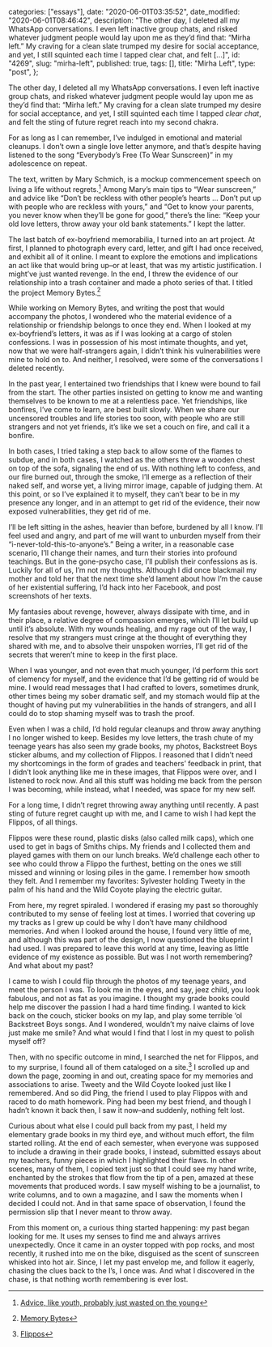 
  categories: ["essays"],
  date: "2020-06-01T03:35:52",
  date_modified: "2020-06-01T08:46:42",
  description:
    "The other day, I deleted all my WhatsApp conversations. I even left inactive group chats, and risked whatever judgment people would lay upon me as they’d find that: “Mirha left.” My craving for a clean slate trumped my desire for social acceptance, and yet, I still squinted each time I tapped clear chat, and felt […]",
  id: "4269",
  slug: "mirha-left",
  published: true,
  tags: [],
  title: "Mirha Left",
  type: "post",
};


The other day, I deleted all my WhatsApp conversations. I even left inactive group chats, and risked whatever judgment people would lay upon me as they’d find that: “Mirha left.” My craving for a clean slate trumped my desire for social acceptance, and yet, I still squinted each time I tapped _clear chat_, and felt the sting of future regret reach into my second chakra.

For as long as I can remember, I’ve indulged in emotional and material cleanups. I don’t own a single love letter anymore, and that’s despite having listened to the song “Everybody’s Free (To Wear Sunscreen)” in my adolescence on repeat.

The text, written by Mary Schmich, is a mockup commencement speech on living a life without regrets.[^1] Among Mary’s main tips to “Wear sunscreen,” and advice like “Don’t be reckless with other people’s hearts … Don’t put up with people who are reckless with yours,” and “Get to know your parents, you never know when they’ll be gone for good,” there’s the line: “Keep your old love letters, throw away your old bank statements.” I kept the latter.

The last batch of ex-boyfriend memorabilia, I turned into an art project. At first, I planned to photograph every card, letter, and gift I had once received, and exhibit all of it online. I meant to explore the emotions and implications an act like that would bring up–or at least, that was my artistic justification. I might’ve just wanted revenge. In the end, I threw the evidence of our relationship into a trash container and made a photo series of that. I titled the project Memory Bytes.[^2]

While working on Memory Bytes, and writing the post that would accompany the photos, I wondered who the material evidence of a relationship or friendship belongs to once they end. When I looked at my ex-boyfriend’s letters, it was as if I was looking at a cargo of stolen confessions. I was in possession of his most intimate thoughts, and yet, now that we were half-strangers again, I didn’t think his vulnerabilities were mine to hold on to. And neither, I resolved, were some of the conversations I deleted recently.

In the past year, I entertained two friendships that I knew were bound to fail from the start. The other parties insisted on getting to know me and wanting themselves to be known to me at a relentless pace. Yet friendships, like bonfires, I’ve come to learn, are best built slowly. When we share our uncensored troubles and life stories too soon, with people who are still strangers and not yet friends, it’s like we set a couch on fire, and call it a bonfire.

In both cases, I tried taking a step back to allow some of the flames to subdue, and in both cases, I watched as the others threw a wooden chest on top of the sofa, signaling the end of us. With nothing left to confess, and our fire burned out, through the smoke, I’ll emerge as a reflection of their naked self, and worse yet, a living mirror image, capable of judging them. At this point, or so I’ve explained it to myself, they can’t bear to be in my presence any longer, and in an attempt to get rid of the evidence, their now exposed vulnerabilities, they get rid of me.

I’ll be left sitting in the ashes, heavier than before, burdened by all I know. I’ll feel used and angry, and part of me will want to unburden myself from their “i-never-told-this-to-anyone’s.” Being a writer, in a reasonable case scenario, I’ll change their names, and turn their stories into profound teachings. But in the gone-psycho case, I’ll publish their confessions as is. Luckily for all of us, I’m not my thoughts. Although I did once blackmail my mother and told her that the next time she’d lament about how I’m the cause of her existential suffering, I’d hack into her Facebook, and post screenshots of her texts.

My fantasies about revenge, however, always dissipate with time, and in their place, a relative degree of compassion emerges, which I’ll let build up until it’s absolute. With my wounds healing, and my rage out of the way, I resolve that my strangers must cringe at the thought of everything they shared with me, and to absolve their unspoken worries, I’ll get rid of the secrets that weren’t mine to keep in the first place.

When I was younger, and not even that much younger, I’d perform this sort of clemency for myself, and the evidence that I’d be getting rid of would be mine. I would read messages that I had crafted to lovers, sometimes drunk, other times being my sober dramatic self, and my stomach would flip at the thought of having put my vulnerabilities in the hands of strangers, and all I could do to stop shaming myself was to trash the proof.

Even when I was a child, I’d hold regular cleanups and throw away anything I no longer wished to keep. Besides my love letters, the trash chute of my teenage years has also seen my grade books, my photos, Backstreet Boys sticker albums, and my collection of Flippos. I reasoned that I didn’t need my shortcomings in the form of grades and teachers’ feedback in print, that I didn’t look anything like me in these images, that Flippos were over, and I listened to rock now. And all this stuff was holding me back from the person I was becoming, while instead, what I needed, was space for my new self.

For a long time, I didn’t regret throwing away anything until recently. A past sting of future regret caught up with me, and I came to wish I had kept the Flippos, of all things.

Flippos were these round, plastic disks (also called milk caps), which one used to get in bags of Smiths chips. My friends and I collected them and played games with them on our lunch breaks. We’d challenge each other to see who could throw a Flippo the furthest, betting on the ones we still missed and winning or losing piles in the game. I remember how smooth they felt. And I remember my favorites: Sylvester holding Tweety in the palm of his hand and the Wild Coyote playing the electric guitar.

From here, my regret spiraled. I wondered if erasing my past so thoroughly contributed to my sense of feeling lost at times. I worried that covering up my tracks as I grew up could be why I don’t have many childhood memories. And when I looked around the house, I found very little of me, and although this was part of the design, I now questioned the blueprint I had used. I was prepared to leave this world at any time, leaving as little evidence of my existence as possible. But was I not worth remembering? And what about my past?

I came to wish I could flip through the photos of my teenage years, and meet the person I was. To look me in the eyes, and say, jeez child, you look fabulous, and not as fat as you imagine. I thought my grade books could help me discover the passion I had a hard time finding. I wanted to kick back on the couch, sticker books on my lap, and play some terrible ‘ol Backstreet Boys songs. And I wondered, wouldn’t my naive claims of love just make me smile? And what would I find that I lost in my quest to polish myself off?

Then, with no specific outcome in mind, I searched the net for Flippos, and to my surprise, I found all of them cataloged on a site.[^3] I scrolled up and down the page, zooming in and out, creating space for my memories and associations to arise. Tweety and the Wild Coyote looked just like I remembered. And so did Ping, the friend I used to play Flippos with and raced to do math homework. Ping had been my best friend, and though I hadn’t known it back then, I saw it now–and suddenly, nothing felt lost.

Curious about what else I could pull back from my past, I held my elementary grade books in my third eye, and without much effort, the film started rolling. At the end of each semester, when everyone was supposed to include a drawing in their grade books, I instead, submitted essays about my teachers, funny pieces in which I highlighted their flaws. In other scenes, many of them, I copied text just so that I could see my hand write, enchanted by the strokes that flow from the tip of a pen, amazed at these movements that produced words. I saw myself wishing to be a journalist, to write columns, and to own a magazine, and I saw the moments when I decided I could not. And in that same space of observation, I found the permission slip that I never meant to throw away.

From this moment on, a curious thing started happening: my past began looking for me. It uses my senses to find me and always arrives unexpectedly. Once it came in an oyster topped with pop rocks, and most recently, it rushed into me on the bike, disguised as the scent of sunscreen whisked into hot air. Since, I let my past envelop me, and follow it eagerly, chasing the clues back to the I’s, I once was. And what I discovered in the chase, is that nothing worth remembering is ever lost.

[^1]: [Advice, like youth, probably just wasted on the young](https://www.chicagotribune.com/columns/chi-schmich-sunscreen-column-column.html)
[^2]: [Memory Bytes](/tsop/posts/memory-bytes)
[^3]: [Flippos](https://www.milkcapmania.co.uk/Flippos/84-001-075-Flippo.html)
